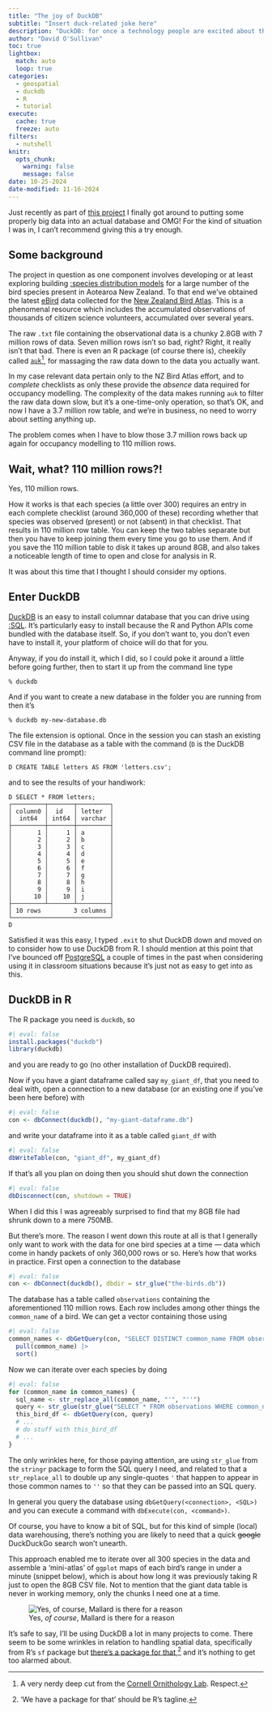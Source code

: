 ```yaml
---
title: "The joy of DuckDB"
subtitle: "Insert duck-related joke here"
description: "DuckDB: for once a technology people are excited about that isn't a disappointment!"
author: "David O'Sullivan"
toc: true
lightbox:
  match: auto
  loop: true
categories:
  - geospatial
  - duckdb
  - R
  - tutorial
execute: 
  cache: true
  freeze: auto
filters:
  - nutshell
knitr:
  opts_chunk: 
    warning: false
    message: false
date: 10-25-2024
date-modified: 11-16-2024
---
```


Just recently as part of [this project](../../portfolio/05-jev.qmd) I finally got around to putting some properly big data into an actual database and OMG! For the kind of situation I was in, I can't recommend giving this a try enough.

## Some background
The project in question as one component involves developing or at least exploring building [:species distribution models](https://en.wikipedia.org/wiki/Species_distribution_modelling) for a large number of the bird species present in Aotearoa New Zealand. To that end we've obtained the latest [eBird](https://ebird.org) data collected for the [New Zealand Bird Atlas](https://ebird.org/atlasnz/explore). This is a phenomenal resource which includes the accumulated observations of thousands of citizen science volunteers, accumulated over several years.

The raw `.txt` file containing the observational data is a chunky 2.8GB with 7 million rows of data. Seven million rows isn't so bad, right? Right, it really isn't that bad. There is even an R package (of course there is), cheekily called [`auk`](https://github.com/CornellLabofOrnithology/auk/)^[A very nerdy deep cut from the [Cornell Ornithology Lab](https://www.birds.cornell.edu/home/). Respect.], for massaging the raw data down to the data you actually want.

In my case relevant data pertain only to the NZ Bird Atlas effort, and to _complete_ checklists as only these provide the _absence_ data required for occupancy modelling. The complexity of the data makes running `auk` to filter the raw data down slow, but it's a one-time-only operation, so that's OK, and now I have a 3.7 million row table, and we're in business, no need to worry about setting anything up.

The problem comes when I have to blow those 3.7 million rows back up again for occupancy modelling to 110 million rows. 

## Wait, what? 110 million rows?!
Yes, 110 million rows.

How it works is that each species (a little over 300) requires an entry in each complete checklist (around 360,000 of these) recording whether that species was observed (present) or not (absent) in that checklist. That results in 110 million row table. You can keep the two tables separate but then you have to keep joining them every time you go to use them. And if you save the 110 million table to disk it takes up around 8GB, and also takes a noticeable length of time to open and close for analysis in R.

It was about this time that I thought I should consider my options.

## Enter DuckDB
[DuckDB](https://duckdb.org/) is an easy to install columnar database that you can drive using [:SQL](https://en.wikipedia.org/wiki/SQL). It's particularly easy to install because the R and Python APIs come bundled with the database itself. So, if you don't want to, you don't even have to install it, your platform of choice will do that for you.

Anyway, if you do install it, which I did, so I could poke it around a little before going further, then to start it up from the command line type

```
% duckdb
```

And if you want to create a new database in the folder you are running from then it's 

```
% duckdb my-new-database.db
```

The file extension is optional. Once in the session you can stash an existing CSV file in the database as a table with the command (`D` is the DuckDB command line prompt):

```
D CREATE TABLE letters AS FROM 'letters.csv';
```

and to see the results of your handiwork:

```
D SELECT * FROM letters;
┌─────────┬───────┬─────────┐
│ column0 │  id   │ letter  │
│  int64  │ int64 │ varchar │
├─────────┼───────┼─────────┤
│       1 │     1 │ a       │
│       2 │     2 │ b       │
│       3 │     3 │ c       │
│       4 │     4 │ d       │
│       5 │     5 │ e       │
│       6 │     6 │ f       │
│       7 │     7 │ g       │
│       8 │     8 │ h       │
│       9 │     9 │ i       │
│      10 │    10 │ j       │
├─────────┴───────┴─────────┤
│ 10 rows         3 columns │
└───────────────────────────┘
D 
```

Satisfied it was this easy, I typed `.exit` to shut DuckDB down and moved on to consider how to use DuckDB from R. I should mention at this point that I've bounced off [PostgreSQL](https://www.postgresql.org/) a couple of times in the past when considering using it in classroom situations because it's just not as easy to get into as this.

## DuckDB in R 
The R package you need is `duckdb`, so 

```r
#| eval: false
install.packages("duckdb")
library(duckdb)
```

and you are ready to go (no other installation of DuckDB required). 

Now if you have a giant dataframe called say `my_giant_df`, that you need to deal with, open a connection to a new database (or an existing one if you've been here before) with

```r
#| eval: false
con <- dbConnect(duckdb(), "my-giant-dataframe.db")
```

and write your dataframe into it as a table called `giant_df` with

```r
#| eval: false
dbWriteTable(con, "giant_df", my_giant_df)
```

If that's all you plan on doing then you should shut down the connection 

```r
#| eval: false
dbDisconnect(con, shutdown = TRUE)
```

When I did this I was agreeably surprised to find that my 8GB file had shrunk down to a mere 750MB.

But there's more. The reason I went down this route at all is that I generally only want to work with the data for one bird species at a time &mdash; data which come in handy packets of only 360,000 rows or so. Here's how that works in practice. First open a connection to the database

```r
#| eval: false
con <- dbConnect(duckdb(), dbdir = str_glue("the-birds.db"))
```

The database has a table called `observations` containing the aforementioned 110 million rows. Each row includes among other things the `common_name` of a bird. We can get a vector containing those using 

```r
#| eval: false
common_names <- dbGetQuery(con, "SELECT DISTINCT common_name FROM observations") |>
  pull(common_name) |>
  sort()
```

Now we can iterate over each species by doing

```r
#| eval: false
for (common_name in common_names) {
  sql_name <- str_replace_all(common_name, "'", "''")
  query <- str_glue(str_glue("SELECT * FROM observations WHERE common_name = '{sql_name}'"))
  this_bird_df <- dbGetQuery(con, query)
  # ...
  # do stuff with this_bird_df
  # ...
}
```

The only wrinkles here, for those paying attention, are using `str_glue` from the `stringr` package to form the SQL query I need, and related to that a `str_replace_all` to double up any single-quotes `'` that happen to appear in those common names to `''` so that they can be passed into an SQL query.

In general you query the database using `dbGetQuery(<connection>, <SQL>)` and you can execute a command with `dbExecute(con, <command>)`.

Of course, you have to know a bit of SQL, but for this kind of simple (local) data warehousing, there's nothing you are likely to need that a quick ~~google~~ DuckDuckGo search won't unearth.

This approach enabled me to iterate over all 300 species in the data and assemble a 'mini-atlas' of `ggplot` maps of each bird's range in under a minute (snippet below), which is about how long it was previously taking R just to open the 8GB CSV file. Not to mention that the giant data table is never in working memory, only the chunks I need one at a time.

![Yes, _of course_, Mallard is there for a reason](atlas-snapshot.png)

It's safe to say, I'll be using DuckDB a lot in many projects to come. There seem to be some wrinkles in relation to handling spatial data, specifically from R's `sf` package but [there's a package for that](https://cboettig.github.io/duckdbfs/index.html),^['We have a package for that' should be R's tagline.] and it's nothing to get too alarmed about.